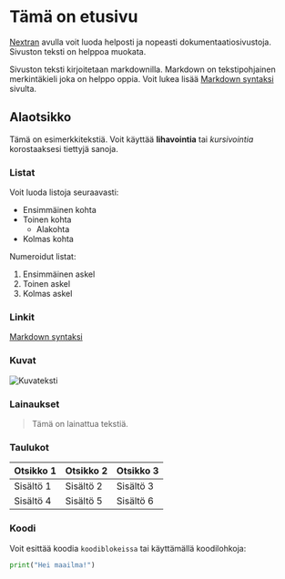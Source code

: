 # Tämä on etusivu

[Nextran](https://nextra.site/) avulla voit luoda helposti ja nopeasti dokumentaatiosivustoja. Sivuston teksti on helppoa muokata.

Sivuston teksti kirjoitetaan markdownilla. Markdown on tekstipohjainen merkintäkieli joka on helppo oppia. Voit lukea lisää [Markdown syntaksi](https://www.markdownguide.org/cheat-sheet/) sivulta.

## Alaotsikko

Tämä on esimerkkitekstiä. Voit käyttää **lihavointia** tai *kursivointia* korostaaksesi tiettyjä sanoja.

### Listat

Voit luoda listoja seuraavasti:

- Ensimmäinen kohta
- Toinen kohta
  - Alakohta
- Kolmas kohta

Numeroidut listat:

1. Ensimmäinen askel
2. Toinen askel
3. Kolmas askel

### Linkit

[Markdown syntaksi](https://www.markdownguide.org/cheat-sheet/)

### Kuvat

![Kuvateksti](/favicon.svg)

### Lainaukset

> Tämä on lainattua tekstiä.

### Taulukot

| Otsikko 1 | Otsikko 2 | Otsikko 3 |
|-----------|-----------|-----------|
| Sisältö 1 | Sisältö 2 | Sisältö 3 |
| Sisältö 4 | Sisältö 5 | Sisältö 6 |


### Koodi

Voit esittää koodia `koodiblokeissa` tai käyttämällä koodilohkoja:

```python
print("Hei maailma!")
